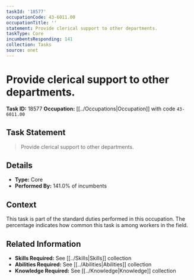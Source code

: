 ```yaml
---
taskId: '18577'
occupationCode: 43-6011.00
occupationTitle: ''
statement: Provide clerical support to other departments.
taskType: Core
incumbentsResponding: 141
collection: Tasks
source: onet
---
```

# Provide clerical support to other departments.

**Task ID:** 18577
**Occupation:** [[../Occupations|Occupation]] with code `43-6011.00`

## Task Statement

> Provide clerical support to other departments.

## Details

- **Type:** Core
- **Performed By:** 141.0% of incumbents

## Context

This task is part of the standard duties performed in this occupation. The percentage indicates how common this task is among workers in the field.

## Related Information

- **Skills Required:** See [[../Skills|Skills]] collection
- **Abilities Required:** See [[../Abilities|Abilities]] collection
- **Knowledge Required:** See [[../Knowledge|Knowledge]] collection
